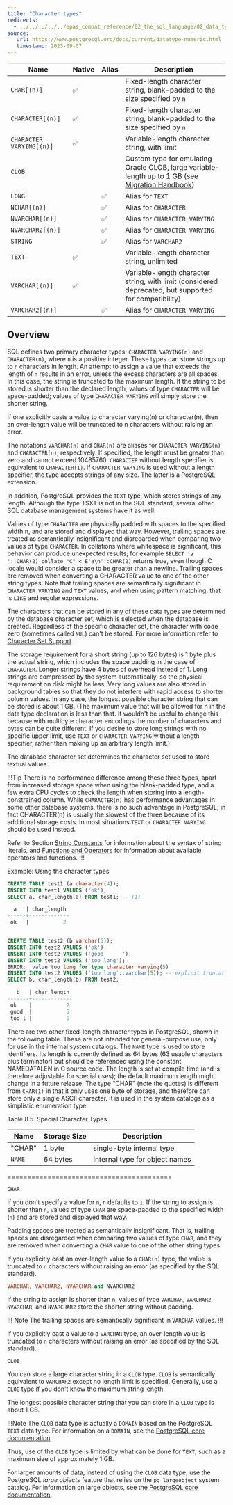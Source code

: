 ```yaml
---
title: "Character types"
redirects:
  - ../../../../../epas_compat_reference/02_the_sql_language/02_data_types/02_character_types #generated for docs/epas/reorg-role-use-case-mode
source:
   url: https://www.postgresql.org/docs/current/datatype-numeric.html
   timestamp: 2023-09-07
---
```


<div id="character_types" class="registered_link"></div>

| Name                     | Native    | Alias  | Description                                                                                           |
| ------------------------ | --------- | ------ | ----------------------------------------------------------------------------------------------------- |
| `CHAR[(n)]`              | ✅        |        | Fixed-length character string, blank-padded to the size specified by `n`                              |
| `CHARACTER[(n)]`         | ✅        |        | Fixed-length character string, blank-padded to the size specified by `n`                              |
| `CHARACTER VARYING[(n)]` | ✅        |        | Variable-length character string, with limit                                                          |
| `CLOB`                   |           |        | Custom type for emulating Oracle CLOB, large variable-length up to 1 GB (see [Migration Handbook](/migrating/oracle/oracle_epas_comparison/database_features/#data-types))                           |
| `LONG`                   |           | ✅     | Alias for `TEXT`                                                                                      |
| `NCHAR[(n)]`             |           | ✅     | Alias for `CHARACTER`                                                                                 |
| `NVARCHAR[(n)]`          |           | ✅     | Alias for `CHARACTER VARYING`                                                                         |
| `NVARCHAR2[(n)]`         |           | ✅     | Alias for `CHARACTER VARYING`                                                                         |
| `STRING`                 |           | ✅     | Alias for `VARCHAR2`                                                                                  |
| `TEXT`                   | ✅        |        | Variable-length character string, unlimited                                                           |
| `VARCHAR[(n)]`           | ✅        |        | Variable-length character string, with limit (considered deprecated, but supported for compatibility) |
| `VARCHAR2[(n)]`          |           | ✅     | Alias for `CHARACTER VARYING`                                                                         |



## Overview

SQL defines two primary character types: `CHARACTER VARYING(n)` and `CHARACTER(n)`, where `n` is a positive integer. These types can store strings up to `n` characters in length. An attempt to assign a value that exceeds the length of `n` results in an error, unless the excess characters are all spaces. In this case, the string is truncated to the maximum length. If the string to be stored is shorter than the declared length, values of type `CHARACTER` will be space-padded; values of type `CHARACTER VARYING` will simply store the shorter string.

If one explicitly casts a value to character varying(n) or character(n), then an over-length value will be truncated to n characters without raising an error.

The notations `VARCHAR(n)` and `CHAR(n)` are aliases for `CHARACTER VARYING(n)` and `CHARACTER(n)`, respectively. If specified, the length must be greater than zero and cannot exceed 10485760. `CHARACTER` without length specifier is equivalent to `CHARACTER(1)`. If `CHARACTER VARYING` is used without a length specifier, the type accepts strings of any size. The latter is a PostgreSQL extension.

In addition, PostgreSQL provides the `TEXT` type, which stores strings of any length. Although the type T$XT is not in the SQL standard, several other SQL database management systems have it as well.

Values of type `CHARACTER` are physically padded with spaces to the specified width n, and are stored and displayed that way. However, trailing spaces are treated as semantically insignificant and disregarded when comparing two values of type `CHARACTER`. In collations where whitespace is significant, this behavior can produce unexpected results; for example `SELECT 'a '::CHAR(2) collate "C" < E'a\n'::CHAR(2)` returns true, even though C locale would consider a space to be greater than a newline. Trailing spaces are removed when converting a CHARACTER value to one of the other string types. Note that trailing spaces are semantically significant in `CHARACTER VARYING` and `TEXT` values, and when using pattern matching, that is `LIKE` and regular expressions.

The characters that can be stored in any of these data types are determined by the database character set, which is selected when the database is created. Regardless of the specific character set, the character with code zero (sometimes called `NUL`) can't be stored. For more information refer to [Character Set Support](https://www.postgresql.org/docs/current/multibyte.html).

The storage requirement for a short string (up to 126 bytes) is 1 byte plus the actual string, which includes the space padding in the case of `CHARACTER`. Longer strings have 4 bytes of overhead instead of 1. Long strings are compressed by the system automatically, so the physical requirement on disk might be less. Very long values are also stored in background tables so that they do not interfere with rapid access to shorter column values. In any case, the longest possible character string that can be stored is about 1 GB. (The maximum value that will be allowed for n in the data type declaration is less than that. It wouldn't be useful to change this because with multibyte character encodings the number of characters and bytes can be quite different. If you desire to store long strings with no specific upper limit, use `TEXT` or `CHARACTER VARYING` without a length specifier, rather than making up an arbitrary length limit.)

The database character set determines the character set used to store textual values.

!!!Tip
There is no performance difference among these three types, apart from increased storage space when using the blank-padded type, and a few extra CPU cycles to check the length when storing into a length-constrained column. While `CHARACTER(n)` has performance advantages in some other database systems, there is no such advantage in PostgreSQL; in fact CHARACTER(n) is usually the slowest of the three because of its additional storage costs. In most situations `TEXT` or `CHARACTER VARYING` should be used instead.

Refer to Section [String Constants](https://www.postgresql.org/docs/current/sql-syntax-lexical.html#SQL-SYNTAX-STRINGS) for information about the syntax of string literals, and [Functions and Operators](https://www.postgresql.org/docs/current/functions.html) for information about available operators and functions.
!!!

Example: Using the character types

```sql
CREATE TABLE test1 (a character(4));
INSERT INTO test1 VALUES ('ok');
SELECT a, char_length(a) FROM test1; -- (1)

  a   | char_length
------+-------------
 ok   |           2


CREATE TABLE test2 (b varchar(5));
INSERT INTO test2 VALUES ('ok');
INSERT INTO test2 VALUES ('good      ');
INSERT INTO test2 VALUES ('too long');
ERROR:  value too long for type character varying(5)
INSERT INTO test2 VALUES ('too long'::varchar(5)); -- explicit truncation
SELECT b, char_length(b) FROM test2;

   b   | char_length
-------+-------------
 ok    |           2
 good  |           5
 too l |           5
```

There are two other fixed-length character types in PostgreSQL, shown in the following table. These are not intended for general-purpose use, only for use in the internal system catalogs. The `NAME` type is used to store identifiers. Its length is currently defined as 64 bytes (63 usable characters plus terminator) but should be referenced using the constant NAMEDATALEN in C source code. The length is set at compile time (and is therefore adjustable for special uses); the default maximum length might change in a future release. The type "CHAR" (note the quotes) is different from `CHAR(1)` in that it only uses one byte of storage, and therefore can store only a single ASCII character. It is used in the system catalogs as a simplistic enumeration type.

Table 8.5. Special Character Types

| Name   | Storage Size | Description |
| ------ | ------------ | ----------- |
| "CHAR" | 1 byte	      | single-byte  internal type |
| `NAME` | 64 bytes     |	internal type for object names |

=========================================

`CHAR`

 If you don't specify a value for `n`, `n` defaults to `1`. If the string to assign is shorter than `n`, values of type `CHAR` are space-padded to the specified width (`n`) and are stored and displayed that way.

 Padding spaces are treated as semantically insignificant. That is, trailing spaces are disregarded when comparing two values of type `CHAR`, and they are removed when converting a `CHAR` value to one of the other string types.

 If you explicitly cast an over-length value to a `CHAR(n)` type, the value is truncated to `n` characters without raising an error (as specified by the SQL standard).

```sql
VARCHAR, VARCHAR2, NVARCHAR and NVARCHAR2
```

 If the string to assign is shorter than `n`, values of type `VARCHAR`, `VARCHAR2`, `NVARCHAR`, and `NVARCHAR2` store the shorter string without padding.

!!! Note
The trailing spaces are semantically significant in `VARCHAR` values.
!!!

 If you explicitly cast a value to a `VARCHAR` type, an over-length value is truncated to `n` characters without raising an error (as specified by the SQL standard).

`CLOB`

 You can store a large character string in a `CLOB` type. `CLOB` is semantically equivalent to `VARCHAR2` except no length limit is specified. Generally, use a `CLOB` type if you don't know the maximum string length.

 The longest possible character string that you can store in a `CLOB` type is about 1 GB.

!!!Note 
   The `CLOB` data type is actually a `DOMAIN` based on the PostgreSQL `TEXT` data type. For information on a `DOMAIN`, see the [PostgreSQL core documentation](https://www.postgresql.org/docs/current/static/sql-createdomain.html).

 Thus, use of the `CLOB` type is limited by what can be done for `TEXT`, such as a maximum size of approximately 1 GB.

 For larger amounts of data, instead of using the `CLOB` data type, use the PostgreSQL *large objects* feature that relies on the `pg_largeobject` system catalog. For information on large objects, see the [PostgreSQL core documentation](https://www.postgresql.org/docs/current/static/largeobjects.html).
